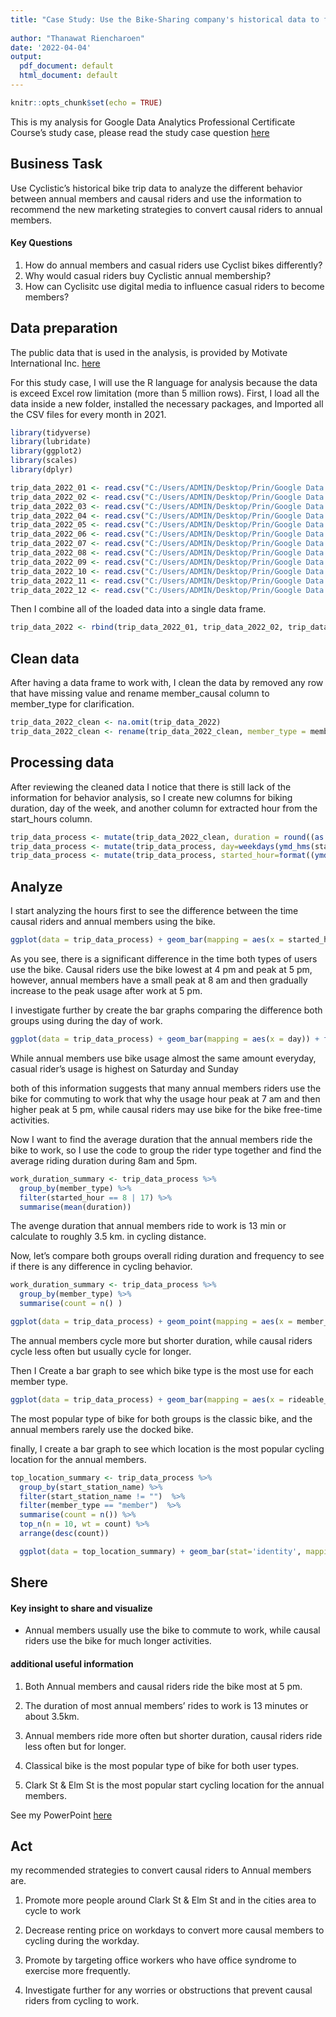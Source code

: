 ---
title: "Case Study: Use the Bike-Sharing company's historical data to find customer's insight"
      
author: "Thanawat Riencharoen"
date: '2022-04-04'
output:
  pdf_document: default
  html_document: default
---

```{r setup, include=FALSE}
knitr::opts_chunk$set(echo = TRUE)
```
This is my analysis for Google Data Analytics Professional Certificate Course's study case, please read the study case question [here](C:/Users/ADMIN/Desktop/Prin/Google Data Analysis/Lesson 8 Capstone Complete a Case Study/cyclistic_study_case.pdf)


## Business Task
Use Cyclistic's historical bike trip data to analyze the different behavior between annual members and causal riders and use the information to recommend the new marketing strategies to convert causal riders to annual members.
 
#### Key Questions
1. How do annual members and casual riders use Cyclist bikes differently?
2. Why would casual riders buy Cyclistic annual membership?
3. How can Cyclisitc use digital media to influence casual riders to become members?

## Data preparation
The public data that is used in the analysis, is provided by Motivate International Inc. [here](https://www.kaggle.com/datasets/arashnic/fitbit)

For this study case, I will use the R language for analysis because the data is exceed Excel row limitation (more than 5 million rows).
First, I load all the data inside a new folder, installed the necessary packages, and Imported all the CSV files for every month in 2021.

```{r install, echo=TRUE, results = 'hide'}
library(tidyverse)
library(lubridate)
library(ggplot2)
library(scales)
library(dplyr)

trip_data_2022_01 <- read.csv("C:/Users/ADMIN/Desktop/Prin/Google Data Analysis/Lesson 8 Capstone Complete a Case Study/Study Case How Does a Bike-Share Navigate Speedy data/202101-divvy-tripdata.csv")
trip_data_2022_02 <- read.csv("C:/Users/ADMIN/Desktop/Prin/Google Data Analysis/Lesson 8 Capstone Complete a Case Study/Study Case How Does a Bike-Share Navigate Speedy data/202102-divvy-tripdata.csv")
trip_data_2022_03 <- read.csv("C:/Users/ADMIN/Desktop/Prin/Google Data Analysis/Lesson 8 Capstone Complete a Case Study/Study Case How Does a Bike-Share Navigate Speedy data/202103-divvy-tripdata.csv")
trip_data_2022_04 <- read.csv("C:/Users/ADMIN/Desktop/Prin/Google Data Analysis/Lesson 8 Capstone Complete a Case Study/Study Case How Does a Bike-Share Navigate Speedy data/202104-divvy-tripdata.csv")
trip_data_2022_05 <- read.csv("C:/Users/ADMIN/Desktop/Prin/Google Data Analysis/Lesson 8 Capstone Complete a Case Study/Study Case How Does a Bike-Share Navigate Speedy data/202105-divvy-tripdata.csv")
trip_data_2022_06 <- read.csv("C:/Users/ADMIN/Desktop/Prin/Google Data Analysis/Lesson 8 Capstone Complete a Case Study/Study Case How Does a Bike-Share Navigate Speedy data/202106-divvy-tripdata.csv")
trip_data_2022_07 <- read.csv("C:/Users/ADMIN/Desktop/Prin/Google Data Analysis/Lesson 8 Capstone Complete a Case Study/Study Case How Does a Bike-Share Navigate Speedy data/202107-divvy-tripdata.csv")
trip_data_2022_08 <- read.csv("C:/Users/ADMIN/Desktop/Prin/Google Data Analysis/Lesson 8 Capstone Complete a Case Study/Study Case How Does a Bike-Share Navigate Speedy data/202108-divvy-tripdata.csv")
trip_data_2022_09 <- read.csv("C:/Users/ADMIN/Desktop/Prin/Google Data Analysis/Lesson 8 Capstone Complete a Case Study/Study Case How Does a Bike-Share Navigate Speedy data/202109-divvy-tripdata.csv")
trip_data_2022_10 <- read.csv("C:/Users/ADMIN/Desktop/Prin/Google Data Analysis/Lesson 8 Capstone Complete a Case Study/Study Case How Does a Bike-Share Navigate Speedy data/202110-divvy-tripdata.csv")
trip_data_2022_11 <- read.csv("C:/Users/ADMIN/Desktop/Prin/Google Data Analysis/Lesson 8 Capstone Complete a Case Study/Study Case How Does a Bike-Share Navigate Speedy data/202111-divvy-tripdata.csv")
trip_data_2022_12 <- read.csv("C:/Users/ADMIN/Desktop/Prin/Google Data Analysis/Lesson 8 Capstone Complete a Case Study/Study Case How Does a Bike-Share Navigate Speedy data/202112-divvy-tripdata.csv")
```

Then I combine all of the loaded data into a single data frame.

```{r, echo=TRUE, results = 'hide'}

trip_data_2022 <- rbind(trip_data_2022_01, trip_data_2022_02, trip_data_2022_03, trip_data_2022_04, trip_data_2022_05, trip_data_2022_06, trip_data_2022_07, trip_data_2022_08, trip_data_2022_09, trip_data_2022_10, trip_data_2022_11, trip_data_2022_12)
```


## Clean data
After having a data frame to work with, I clean the data by removed any row that have missing value and rename member_causal column to member_type for clarification.
```{r, echo=TRUE, results = 'hide'}
trip_data_2022_clean <- na.omit(trip_data_2022)
trip_data_2022_clean <- rename(trip_data_2022_clean, member_type = member_casual)
```


## Processing data
After reviewing the cleaned data I notice that there is still lack of the information for behavior analysis, so I create new columns for biking duration, day of the week, and another column for extracted hour from the start_hours column.
```{r, echo=TRUE, results = 'hide'}
trip_data_process <- mutate(trip_data_2022_clean, duration = round((as.numeric(ymd_hms(ended_at) - ymd_hms(started_at)))/60))
trip_data_process <- mutate(trip_data_process, day=weekdays(ymd_hms(started_at)))
trip_data_process <- mutate(trip_data_process, started_hour=format((ymd_hms(started_at)), format = "%H"))
```

## Analyze
I start analyzing the hours first to see the difference between the time causal riders and annual members using the bike.
```{r, echo=TRUE,}
ggplot(data = trip_data_process) + geom_bar(mapping = aes(x = started_hour)) + facet_wrap(~member_type) + scale_y_continuous(labels = unit_format(unit = "M", scale = 1e-6))
```

As you see, there is a significant difference in the time both types of users use the bike. Causal riders use the bike lowest at 4 pm and peak at 5 pm, however, annual members have a small peak at 8 am and then gradually increase to the peak usage after work at 5 pm.

I investigate further by create the bar graphs comparing the difference both groups using during the day of work.
```{r, echo=TRUE,}
ggplot(data = trip_data_process) + geom_bar(mapping = aes(x = day)) + facet_wrap(~member_type) + scale_y_continuous(labels = unit_format(unit = "M", scale = 1e-6))
```

While annual members use bike usage almost the same amount everyday, casual rider's usage is highest on Saturday and Sunday

both of this information suggests that many annual members riders use the bike for commuting to work that why the usage hour peak at 7 am and then higher peak at 5 pm, while causal riders may use bike for the bike free-time activities.


Now I want to find the average duration that the annual members ride the bike to work, so I use the code to group the rider type together and find the average riding duration during 8am and 5pm.
```{r eval=FALSE,}
work_duration_summary <- trip_data_process %>%
  group_by(member_type) %>%
  filter(started_hour == 8 | 17) %>%
  summarise(mean(duration))

```

The avenge duration that annual members ride to work is 13 min or calculate to roughly 3.5 km. in cycling distance.

Now, let's compare both groups overall riding duration and frequency to see if there is any difference in cycling behavior.
```{r, echo=TRUE,}
work_duration_summary <- trip_data_process %>%
  group_by(member_type) %>%
  summarise(count = n() )

ggplot(data = trip_data_process) + geom_point(mapping = aes(x = member_type, y = duration))

```

The annual members cycle more but shorter duration, while causal riders cycle less often but usually cycle for longer.

Then I Create a bar graph to see which bike type is the most use for each member type.
```{r, echo=TRUE,}
ggplot(data = trip_data_process) + geom_bar(mapping = aes(x = rideable_type, fill = member_type)) + scale_y_continuous(labels = unit_format(unit = "M", scale = 1e-6))
```

The most popular type of bike for both groups is the classic bike, and the annual members rarely use the docked bike.

finally, I create a bar graph to see which location is the most popular cycling location for the annual members.

```{r, echo=TRUE,}
top_location_summary <- trip_data_process %>%
  group_by(start_station_name) %>%
  filter(start_station_name != "")  %>%
  filter(member_type == "member")  %>%
  summarise(count = n()) %>%
  top_n(n = 10, wt = count) %>%
  arrange(desc(count))

  ggplot(data = top_location_summary) + geom_bar(stat='identity', mapping = aes(x =    start_station_name, y = count))
```
  
## Shere
#### Key insight to share and visualize
- Annual members usually use the bike to commute to work, while causal riders use the bike for much longer activities.

#### additional useful information
1. Both Annual members and causal riders ride the bike most at 5 pm.

2. The duration of most annual members' rides to work is 13 minutes or about 3.5km.

3. Annual members ride more often but shorter duration, causal riders ride less often but for longer.

4. Classical bike is the most popular type of bike for both user types.

5. Clark St & Elm St is the most popular start cycling location for the annual members.

See my PowerPoint [here]("C:/Users/ADMIN/Desktop/Prin/Google Data Analysis/Lesson 8 Capstone Complete a Case Study/presentation.ppt")

## Act
my recommended strategies to convert causal riders to Annual members are.

1. Promote more people around Clark St & Elm St and in the cities area to cycle to work 

2. Decrease renting price on workdays to convert more causal members to cycling during the workday.

3. Promote by targeting office workers who have office syndrome to exercise more frequently. 

4. Investigate further for any worries or obstructions that prevent causal riders from cycling to work.
